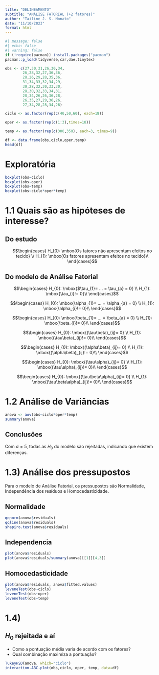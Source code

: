```yaml
---
title: "DELINEAMENTO"
subtitle: "ANÁLISE FATORIAL (+2 fatores)"
author: "Tailine J. S. Nonato"
date: "11/10/2023"
format: html
---
```


```r
#| message: false
#| echo: false
#| warning: false
if (!require(pacman)) install.packages("pacman")
pacman::p_load(tidyverse,car,dae,tinytex)
```
```r
obs <- c(27,30,31,26,30,34,
        26,28,32,27,36,36,
        28,26,29,28,35,36,
        31,34,33,32,34,29,
        30,28,32,30,33,30,
        28,30,32,33,34,31,
        28,34,26,26,36,28,
        26,35,27,29,36,26,
        27,34,28,28,34,26)

ciclo <- as.factor(rep(c(40,50,60), each=18))

oper <- as.factor(rep(c(1:3),times=18))

temp <- as.factor(rep(c(300,350), each=3, times=9))

df <- data.frame(obs,ciclo,oper,temp)
head(df)
```

# Exploratória
```r
boxplot(obs~ciclo)
boxplot(obs~oper)
boxplot(obs~temp)
boxplot(obs~ciclo*oper*temp)
```

# 1.1 Quais são as hipóteses de interesse?


## Do estudo

$$\begin{cases}
H_{0}: \mbox{Os fatores não apresentam efeitos no tecido} \\
H_{1}: \mbox{Os fatores apresentam efeitos no tecido}\\
\end{cases}$$

## Do modelo de Análise Fatorial

$$\begin{cases}
H_{0}: \mbox{$\tau_{1}= ... = \tau_{a} = 0} \\
H_{1}: \mbox{\tau_{i}!= 0}\\
\end{cases}$$


$$\begin{cases}
H_{0}: \mbox{\alpha_{1}= ... = \alpha_{a} = 0} \\
H_{1}: \mbox{\alpha_{i}!= 0}\\
\end{cases}$$


$$\begin{cases}
H_{0}: \mbox{\beta_{1}= ... = \beta_{a} = 0} \\
H_{1}: \mbox{\beta_{i}!= 0}\\
\end{cases}$$


$$\begin{cases}
H_{0}: \mbox{(\tau\beta)_{ij}= 0} \\
H_{1}: \mbox{(\tau\beta)_{ij}!= 0}\\
\end{cases}$$


$$\begin{cases}
H_{0}: \mbox{(\alpha\beta)_{ij}= 0} \\
H_{1}: \mbox{(\alpha\beta)_{ij}!= 0}\\
\end{cases}$$


$$\begin{cases}
H_{0}: \mbox{(\tau\alpha)_{ij}= 0} \\
H_{1}: \mbox{(\tau\alpha)_{ij}!= 0}\\
\end{cases}$$


$$\begin{cases}
H_{0}: \mbox{(\tau\beta\alpha)_{ij}= 0} \\
H_{1}: \mbox{(\tau\beta\alpha)_{ij}!= 0}\\
\end{cases}$$


# 1.2 Análise de Variâncias

```r
anova <- aov(obs~ciclo*oper*temp)
summary(anova)
```

## Conclusões
Com $\alpha=5%$, todas as $H_{0}$ do modelo são rejeitadas, indicando que existem diferenças.

# 1.3) Análise dos pressupostos
Para o modelo de Análise Fatorial, os pressupostos são Normalidade, Independência dos resíduos e Homocedasticidade.

## Normalidade
```r
qqnorm(anova$residuals)
qqline(anova$residuals)
shapiro.test(anova$residuals)
```

## Independencia 
```r
plot(anova$residuals)
plot(anova$residuals/summary(anova)[[1]][4,3])
```

## Homocedasticidade
```r
plot(anova$residuals, anova$fitted.values)
leveneTest(obs~ciclo)
leveneTest(obs~oper)
leveneTest(obs~temp)
```

# 1.4) 
## $H_{0}$ rejeitada e aí
- Como a pontuação média varia de acordo com os fatores?
- Qual combinação maximiza a pontuação?
```r
TukeyHSD(anova, which="ciclo")
interaction.ABC.plot(obs,ciclo, oper, temp, data=df)
```